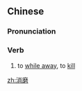 ==Chinese==
{{zh-forms}}

===Pronunciation===
{{zh-pron
|m=xiāomó
|c=siu1 mo4
|mn=qz,xm,zz:siau-bôa/qz,xm,zz:siau-mô͘
|cat=v
}}

===Verb===
{{zh-verb}}

# to [[while away]], to [[kill]] {{gloss|time}}

[[zh:消磨]]